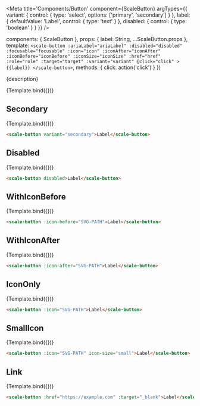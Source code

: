 
<Meta
  title='Components/Button'
  component={ScaleButton}
  argTypes={{
    variant: {
      control: { type: 'select', options: ['primary', 'secondary'] }
    },
    label: {
      defaultValue: 'Label',
      control: { type: 'text' }
    },
    disabled: {
      control: { type: 'boolean' }
    }
  }}
/>

  components: { ScaleButton },
  props: {
    label: String,
    ...ScaleButton.props
  },
  template: `
    <scale-button
      :ariaLabel="ariaLabel"
      :disabled="disabled"
      :focusable="focusable"
      :icon="icon"
      :iconAfter="iconAfter"
      :iconBefore="iconBefore"
      :iconSize="iconSize"
      :href="href"
      :role="role"
      :target="target"
      :variant="variant"
      @click="click"
    >
      {{label}}
    </scale-button>
  `,
  methods: { click: action('click') }
})

<Description>{description}</Description>

<Preview withSource="none">
  <Story
    name='Standard'
    args={{
      label: 'A button'
    }}
  >
    {Template.bind({})}
  </Story>
</Preview>

<Props story='Standard' />


## Secondary

<Preview withSource="none">
  <Story
    name='Secondary'
    args={{
      variant: 'secondary',
    }}
  >
    {Template.bind({})}
  </Story>
</Preview>

```html
<scale-button variant="secondary">Label</scale-button>
```


## Disabled

<Preview withSource="none">
  <Story
    name='Disabled'
    args={{
      disabled: true,
    }}
  >
    {Template.bind({})}
  </Story>
</Preview>

```html
<scale-button disabled>Label</scale-button>
```


## WithIconBefore

<Preview withSource="none">
  <Story
    name='WithIconBefore'
    args={{
      iconBefore: ICON,
    }}
  >
    {Template.bind({})}
  </Story>
</Preview>

```html
<scale-button :icon-before="SVG-PATH">Label</scale-button>
```


## WithIconAfter

<Preview withSource="none">
  <Story
    name='WithIconAfter'
    args={{
      iconAfter: ICON,
    }}
  >
    {Template.bind({})}
  </Story>
</Preview>

```html
<scale-button :icon-after="SVG-PATH">Label</scale-button>
```


## IconOnly

<Preview withSource="none">
  <Story
    name='IconOnly'
    args={{
      icon: ICON,
    }}
  >
    {Template.bind({})}
  </Story>
</Preview>

```html
<scale-button :icon="SVG-PATH">Label</scale-button>
```


## SmallIcon

<Preview withSource="none">
  <Story
    name='SmallIcon'
    args={{
      icon: ICON,
      iconSize: 16
    }}
  >
    {Template.bind({})}
  </Story>
</Preview>

```html
<scale-button :icon="SVG-PATH" icon-size="small">Label</scale-button>
```


## Link

<Preview withSource="none">
  <Story
    name='Link'
    args={{
      href: 'https://example.com',
      target: '_blank'
    }}
  >
    {Template.bind({})}
  </Story>
</Preview>

```html
<scale-button :href="https://example.com" :target="_blank">Label</scale-button>
```
